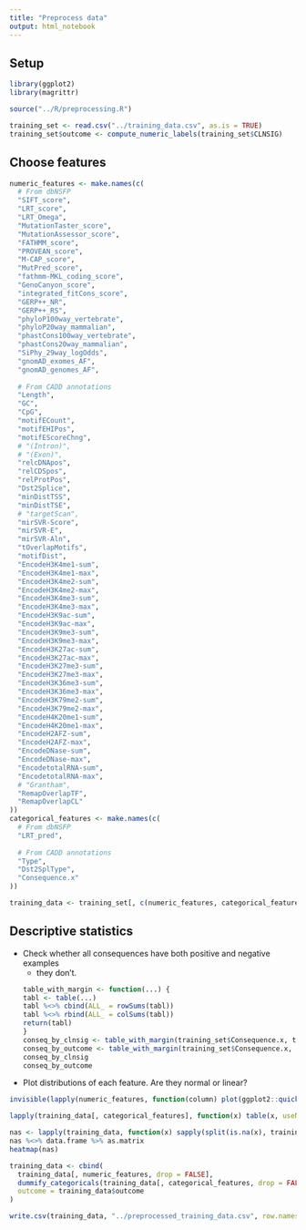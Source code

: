 ```yaml
---
title: "Preprocess data"
output: html_notebook
---
```


## Setup

```r
library(ggplot2)
library(magrittr)

source("../R/preprocessing.R")

training_set <- read.csv("../training_data.csv", as.is = TRUE)
training_set$outcome <- compute_numeric_labels(training_set$CLNSIG)

```

## Choose features
```r
numeric_features <- make.names(c(
  # From dbNSFP
  "SIFT_score", 
  "LRT_score", 
  "LRT_Omega", 
  "MutationTaster_score", 
  "MutationAssessor_score", 
  "FATHMM_score", 
  "PROVEAN_score", 
  "M-CAP_score", 
  "MutPred_score", 
  "fathmm-MKL_coding_score", 
  "GenoCanyon_score", 
  "integrated_fitCons_score", 
  "GERP++_NR", 
  "GERP++_RS", 
  "phyloP100way_vertebrate", 
  "phyloP20way_mammalian", 
  "phastCons100way_vertebrate", 
  "phastCons20way_mammalian", 
  "SiPhy_29way_logOdds", 
  "gnomAD_exomes_AF",
  "gnomAD_genomes_AF",
  
  # From CADD annotations
  "Length",
  "GC",
  "CpG",
  "motifECount",
  "motifEHIPos",
  "motifEScoreChng",
  # "(Intron)",
  # "(Exon)",
  "relcDNApos",
  "relCDSpos",
  "relProtPos",
  "Dst2Splice",
  "minDistTSS",
  "minDistTSE",
  # "targetScan",
  "mirSVR-Score",
  "mirSVR-E",
  "mirSVR-Aln",
  "tOverlapMotifs",
  "motifDist",
  "EncodeH3K4me1-sum",
  "EncodeH3K4me1-max",
  "EncodeH3K4me2-sum",
  "EncodeH3K4me2-max",
  "EncodeH3K4me3-sum",
  "EncodeH3K4me3-max",
  "EncodeH3K9ac-sum",
  "EncodeH3K9ac-max",
  "EncodeH3K9me3-sum",
  "EncodeH3K9me3-max",
  "EncodeH3K27ac-sum",
  "EncodeH3K27ac-max",
  "EncodeH3K27me3-sum",
  "EncodeH3K27me3-max",
  "EncodeH3K36me3-sum",
  "EncodeH3K36me3-max",
  "EncodeH3K79me2-sum",
  "EncodeH3K79me2-max",
  "EncodeH4K20me1-sum",
  "EncodeH4K20me1-max",
  "EncodeH2AFZ-sum",
  "EncodeH2AFZ-max",
  "EncodeDNase-sum",
  "EncodeDNase-max",
  "EncodetotalRNA-sum",
  "EncodetotalRNA-max",
  # "Grantham",
  "RemapOverlapTF",
  "RemapOverlapCL"
))
categorical_features <- make.names(c(
  # From dbNSFP
  "LRT_pred",
  
  # From CADD annotations
  "Type",
  "Dst2SplType",
  "Consequence.x"
))

training_data <- training_set[, c(numeric_features, categorical_features, "outcome")]
```

## Descriptive statistics

- Check whether all consequences have both positive and negative examples
  - they don't.
```r
table_with_margin <- function(...) {
  tabl <- table(...)
  tabl %<>% cbind(ALL_ = rowSums(tabl))
  tabl %<>% rbind(ALL_ = colSums(tabl))
  return(tabl)
}
conseq_by_clnsig <- table_with_margin(training_set$Consequence.x, training_set$CLNSIG, useNA = "always")
conseq_by_outcome <- table_with_margin(training_set$Consequence.x, training_set$outcome, useNA = "always")
conseq_by_clnsig
conseq_by_outcome
```
- Plot distributions of each feature. Are they normal or linear?
```r
invisible(lapply(numeric_features, function(column) plot(ggplot2::quickplot(na.omit(training_data[,column]), main = column, bins = 30))))
```

```r
lapply(training_data[, categorical_features], function(x) table(x, useNA = "always"))
```
```r
nas <- lapply(training_data, function(x) sapply(split(is.na(x), training_data$Consequence), sum)) 
nas %<>% data.frame %>% as.matrix
heatmap(nas)
```

```r
training_data <- cbind(
  training_data[, numeric_features, drop = FALSE], 
  dummify_categoricals(training_data[, categorical_features, drop = FALSE]),
  outcome = training_data$outcome
)

write.csv(training_data, "../preprocessed_training_data.csv", row.names = FALSE)
```

